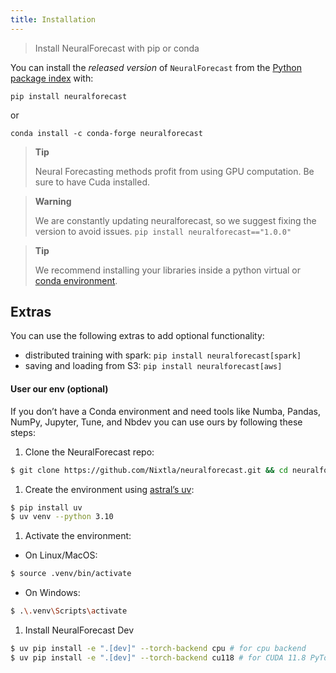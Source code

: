 ```yaml
---
title: Installation
---
```


> Install NeuralForecast with pip or conda

You can install the *released version* of `NeuralForecast` from the
[Python package index](https://pypi.org) with:

```shell
pip install neuralforecast
```

or

```shell
conda install -c conda-forge neuralforecast
```

> **Tip**
>
> Neural Forecasting methods profit from using GPU computation. Be sure
> to have Cuda installed.

> **Warning**
>
> We are constantly updating neuralforecast, so we suggest fixing the
> version to avoid issues. `pip install neuralforecast=="1.0.0"`

> **Tip**
>
> We recommend installing your libraries inside a python virtual or
> [conda
> environment](https://docs.conda.io/projects/conda/en/latest/user-guide/install/macos.html).

## Extras

You can use the following extras to add optional functionality:

-   distributed training with spark: `pip install neuralforecast[spark]`
-   saving and loading from S3: `pip install neuralforecast[aws]`

#### User our env (optional)

If you don’t have a Conda environment and need tools like Numba, Pandas,
NumPy, Jupyter, Tune, and Nbdev you can use ours by following these
steps:

1.  Clone the NeuralForecast repo:

```bash
$ git clone https://github.com/Nixtla/neuralforecast.git && cd neuralforecast
```

1.  Create the environment using [astral’s
    uv](https://github.com/astral-sh/uv):

```bash
$ pip install uv
$ uv venv --python 3.10

```

1.  Activate the environment:

-   On Linux/MacOS:

```bash
$ source .venv/bin/activate
```

-   On Windows:

```bash
$ .\.venv\Scripts\activate
```

1.  Install NeuralForecast Dev

```bash
$ uv pip install -e ".[dev]" --torch-backend cpu # for cpu backend
$ uv pip install -e ".[dev]" --torch-backend cu118 # for CUDA 11.8 PyTorch backend
```

